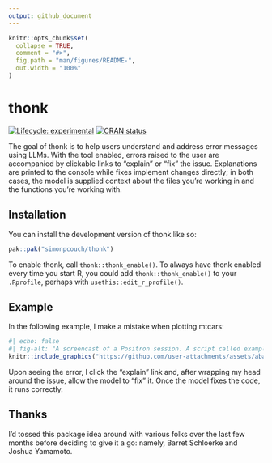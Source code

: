 ```yaml
---
output: github_document
---
```


<!-- README.md is generated from README.Rmd. Please edit that file -->

```r
knitr::opts_chunk$set(
  collapse = TRUE,
  comment = "#>",
  fig.path = "man/figures/README-",
  out.width = "100%"
)
```

# thonk

<!-- badges: start -->
[![Lifecycle: experimental](https://img.shields.io/badge/lifecycle-experimental-orange.svg)](https://lifecycle.r-lib.org/articles/stages.html#experimental)
[![CRAN status](https://www.r-pkg.org/badges/version/thonk)](https://CRAN.R-project.org/package=thonk)
<!-- badges: end -->

The goal of thonk is to help users understand and address error messages using LLMs. With the tool enabled, errors raised to the user are accompanied by clickable links to "explain" or "fix" the issue. Explanations are printed to the console while fixes implement changes directly; in both cases, the model is supplied context about the files you're working in and the functions you're working with.

## Installation

You can install the development version of thonk like so:

``` r
pak::pak("simonpcouch/thonk")
```

To enable thonk, call `thonk::thonk_enable()`. To always have thonk enabled every time you start R, you could add `thonk::thonk_enable()` to your `.Rprofile`, perhaps with `usethis::edit_r_profile()`.

## Example

In the following example, I make a mistake when plotting mtcars: 

```r
#| echo: false
#| fig-alt: "A screencast of a Positron session. A script called example.R is open in the editor with some ggplot2 lines, namely with 'geom_point(position = position_jitter)', which will cause an error. Running the code results in both an error and a note 'Click to explain or fix the last error.'"
knitr::include_graphics("https://github.com/user-attachments/assets/aba69171-ab51-48eb-b6b7-b7510537c8c3")
```

Upon seeing the error, I click the "explain" link and, after wrapping my head around the issue, allow the model to "fix" it. Once the model fixes the code, it runs correctly.

## Thanks

I’d tossed this package idea around with various folks over the last few months before deciding to give it a go: namely, Barret Schloerke and Joshua Yamamoto.
